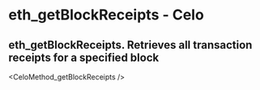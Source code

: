 # eth_getBlockReceipts  - Celo

## eth_getBlockReceipts. Retrieves all transaction receipts for a specified block


<CeloMethod_getBlockReceipts />
